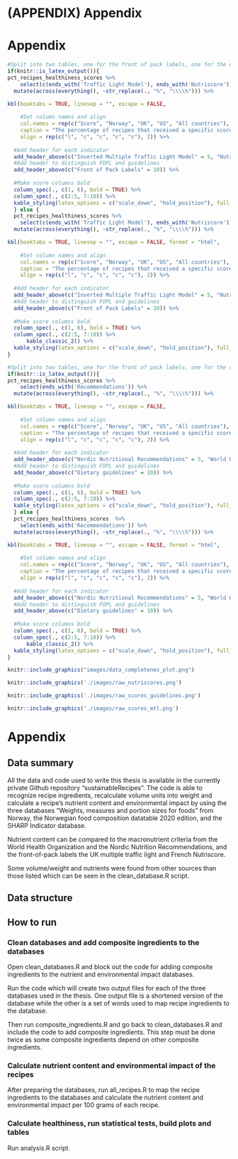 # (APPENDIX) Appendix {.unnumbered}

# Appendix

<!--  Fancy page styling -->
\pagestyle{fancy}
\renewcommand{\sectionmark}[1]{ \markright{#1} }
\renewcommand\chaptermark[1]{\markboth{\thechapter\,--\,#1}{}}
\fancyhead[LE]{\nouppercase{\leftmark}}
\fancyhead[RO]{\nouppercase{\rightmark}}
\fancyhead[LO,RE]{}
\fancyfoot[C]{\thepage}

\newpage
```r
#Split into two tables, one for the front of pack labels, one for the dietary guidelines.
if(knitr::is_latex_output()){
pct_recipes_healthiness_scores %>%
    select(c(ends_with('Traffic Light Model'), ends_with('Nutriscore'))) %>%
  mutate(across(everything(), ~str_replace(., "%", "\\\\%"))) %>%

kbl(booktabs = TRUE, linesep = "", escape = FALSE,
    
    #Set column names and align
    col.names = rep(c("Score", "Norway", "UK", "US", "All countries"), 2),
    caption = "The percentage of recipes that received a specific score on each front-of-pack-label indicator.",
    align = rep(c("l", "c", "c", "c", "c"), 2)) %>%
  
  #Add header for each indicator
  add_header_above(c("Inverted Multiple Traffic Light Model" = 5, "Nutriscore" = 5)) %>%
  #Add header to distinguish FOPL and guidelines
  add_header_above(c("Front of Pack Labels" = 10)) %>%
  
  #Make score columns bold
  column_spec(., c(1, 6), bold = TRUE) %>%
  column_spec(., c(2:5, 7:10)) %>%
  kable_styling(latex_options = c("scale_down", "hold_position"), full_width = FALSE)
  } else {
  pct_recipes_healthiness_scores %>%
    select(c(ends_with('Traffic Light Model'), ends_with('Nutriscore'))) %>%
  mutate(across(everything(), ~str_replace(., "%", "\\\\%"))) %>%

kbl(booktabs = TRUE, linesep = "", escape = FALSE, format = "html",
    
    #Set column names and align
    col.names = rep(c("Score", "Norway", "UK", "US", "All countries"), 2),
    caption = "The percentage of recipes that received a specific score on each front-of-pack-label indicator.",
    align = rep(c("l", "c", "c", "c", "c"), 2)) %>%
  
  #Add header for each indicator
  add_header_above(c("Inverted Multiple Traffic Light Model" = 5, "Nutriscore" = 5)) %>%
  #Add header to distinguish FOPL and guidelines
  add_header_above(c("Front of Pack Labels" = 10)) %>%
  
  #Make score columns bold
  column_spec(., c(1, 6), bold = TRUE) %>%
  column_spec(., c(2:5, 7:10)) %>%
      kable_classic_2() %>%
  kable_styling(latex_options = c("scale_down", "hold_position"), full_width = FALSE)
}
```
```r
#Split into two tables, one for the front of pack labels, one for the dietary guidelines.
if(knitr::is_latex_output()){
pct_recipes_healthiness_scores %>%
    select(ends_with('Recommendations')) %>%
  mutate(across(everything(), ~str_replace(., "%", "\\\\%"))) %>%

kbl(booktabs = TRUE, linesep = "", escape = FALSE,
    
    #Set column names and align
    col.names = rep(c("Score", "Norway", "UK", "US", "All countries"), 2),
    caption = "The percentage of recipes that received a specific score on the dietary guideline indicators.",
    align = rep(c("l", "c", "c", "c", "c"), 2)) %>%
  
  #Add header for each indicator
  add_header_above(c("Nordic Nutritional Recommendations" = 5, "World Health Organization Recommendations" = 5)) %>%
  #Add header to distinguish FOPL and guidelines
  add_header_above(c("Dietary guidelines" = 10)) %>%
  
  #Make score columns bold
  column_spec(., c(1, 6), bold = TRUE) %>%
  column_spec(., c(2:5, 7:10)) %>%
  kable_styling(latex_options = c("scale_down", "hold_position"), full_width = FALSE)
  } else {
  pct_recipes_healthiness_scores  %>%
    select(ends_with('Recommendations')) %>%
  mutate(across(everything(), ~str_replace(., "%", "\\\\%"))) %>%

kbl(booktabs = TRUE, linesep = "", escape = FALSE, format = "html",
    
    #Set column names and align
    col.names = rep(c("Score", "Norway", "UK", "US", "All countries"), 2),
    caption = "The percentage of recipes that received a specific score on the dietary guideline indicators.",
    align = rep(c("l", "c", "c", "c", "c"), 2)) %>%
  
  #Add header for each indicator
  add_header_above(c("Nordic Nutritional Recommendations" = 5, "World Health Organization Recommendations" = 5)) %>%
  #Add header to distinguish FOPL and guidelines
  add_header_above(c("Dietary guidelines" = 10)) %>%
  
  #Make score columns bold
  column_spec(., c(1, 6), bold = TRUE) %>%
  column_spec(., c(2:5, 7:10)) %>%
      kable_classic_2() %>%
  kable_styling(latex_options = c("scale_down", "hold_position"), full_width = FALSE)
}
```


```r
knitr::include_graphics("images/data_completenes_plot.png")
```

```r
knitr::include_graphics('./images/raw_nutriscores.png')
```

```r
knitr::include_graphics('./images/raw_scores_guidelines.png')
```

```r
knitr::include_graphics('./images/raw_scores_mtl.png')
```

\begin{landscape}
```r
knitr::include_graphics("images/network_source.png")
```
\end{landscape}

# Appendix
## Data summary

All the data and code used to write this thesis is available in the currently private Github repository "sustainableRecipes". The code is able to recognize recipe ingredients, recalculate volume units into weight and calculate a recipe's nutrient content and environmental impact by using the three databases "Weights, measures and portion sizes for foods" from Norway, the Norwegian food composition datatable 2020 edition, and the SHARP Indicator database. 

Nutrient content can be compared to the macronutrient criteria from the World Health Organization and the Nordic Nutrition Recommendations, and the front-of-pack labels the UK multiple traffic light and French Nutriscore. 

Some volume/weight and nutrients were found from other sources than those listed which can be seen in the clean_database.R script. 

## Data structure
```{=latex}
\newlength\Size
\setlength\Size{4pt}
\tikzset{%
  folder/.pic={%
    \filldraw [draw=folderborder, top color=folderbg!50, bottom color=folderbg] (-1.05*\Size,0.2\Size+5pt) rectangle ++(.75*\Size,-0.2\Size-5pt);
    \filldraw [draw=folderborder, top color=folderbg!50, bottom color=folderbg] (-1.15*\Size,-\Size) rectangle (1.15*\Size,\Size);
  },
  file/.pic={%
    \filldraw [draw=folderborder, top color=folderbg!5, bottom color=folderbg!10] (-\Size,.4*\Size+5pt) coordinate (a) |- (\Size,-1.2*\Size) coordinate (b) -- ++(0,1.6*\Size) coordinate (c) -- ++(-5pt,5pt) coordinate (d) -- cycle (d) |- (c) ;
  },
}
\forestset{%
  declare autowrapped toks={pic me}{},
  pic dir tree/.style={%
    for tree={%
      folder,
      font=\ttfamily,
      grow'=0,
    },
    before typesetting nodes={%
      for tree={%
        edge label+/.option={pic me},
      },
    },
  },
  pic me set/.code n args=2{%
    \forestset{%
      #1/.style={%
        inner xsep=2\Size,
        pic me={pic {#2}},
      }
    }
  },
  pic me set={directory}{folder},
  pic me set={file}{file},
}
\newcommand{\fname}[2]{\begin{tabular}{m{2cm}@{\quad}m{10cm}}#1 & \normalfont#2\end{tabular}}

\begin{forest}
  pic dir tree,
  where level=0{}{% folder icons by default; override using file for file icons
    directory,
  },
  [sustainableRecipes
    [all\_recipes.R, file
    ]
    [analyses.R, file
    ]
    [clean\_databases.R, file
    ]
    [composite\_ingredients.R, file
    ]
    [\fname{Data}{Contains the databases used, the nutrient criteria for the two dietary guidelines and the front-of-pack labels and the recipes.}
    ]
    [DESCRIPTION, file
    ]
    [\fname{man}{Help-manuals for all functions written.}
    ]
    [\fname{R}{Functions written for the thesis.}
    ]
    [README.md, file
    ]
    [sustainableRecipes.Rproj, file
    ]
    [\fname{thesis}{Contains the individual chapter files and figures used in the thesis, in addition to the reference bibliography file.}]
  ]
\end{forest}
```

## How to run
### Clean databases and add composite ingredients to the databases
Open clean_databases.R and block out the code for adding composite ingredients to the nutrient and environmental impact databases. 

Run the code which will create two output files for each of the three databases used in the thesis. One output file is a shortened version of the database while the other is a set of words used to map recipe ingredients to the database.

Then run composite_ingredients.R and go back to clean_databases.R and include the code to add composite ingredients. This step must be done twice as some composite ingredients depend on other composite ingredients.

### Calculate nutrient content and environmental impact of the recipes
After preparing the databases, run all_recipes.R to map the recipe ingredients to the databases and calculate the nutrient content and environmental impact per 100 grams of each recipe.

### Calculate healthiness, run statistical tests, build plots and tables
Run analysis.R script.
